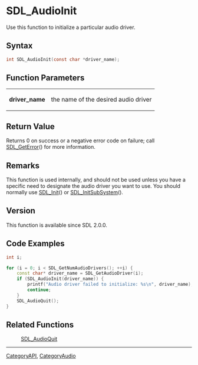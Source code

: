 = SDL_AudioInit =

Use this function to initialize a particular audio driver.

== Syntax ==

<syntaxhighlight lang='c'>
int SDL_AudioInit(const char *driver_name);
</syntaxhighlight>

== Function Parameters ==

{|
|'''driver_name'''
|the name of the desired audio driver
|}

== Return Value ==

Returns 0 on success or a negative error code on failure; call
[[SDL_GetError]]() for more information.

== Remarks ==

This function is used internally, and should not be used unless you have a
specific need to designate the audio driver you want to use. You should
normally use [[SDL_Init]]() or [[SDL_InitSubSystem]]().

== Version ==

This function is available since SDL 2.0.0.

== Code Examples ==

<syntaxhighlight lang='c++'>
int i;

for (i = 0; i < SDL_GetNumAudioDrivers(); ++i) {
    const char* driver_name = SDL_GetAudioDriver(i);
    if (SDL_AudioInit(driver_name)) {
        printf("Audio driver failed to initialize: %s\n", driver_name);
        continue;
    }
    SDL_AudioQuit();
}
</syntaxhighlight>

== Related Functions ==

:[[SDL_AudioQuit]]

----
[[CategoryAPI]], [[CategoryAudio]]


